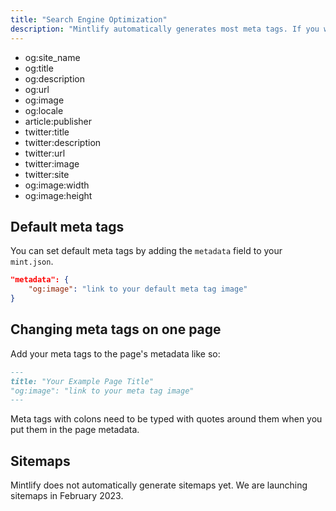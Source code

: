 ```yaml
---
title: "Search Engine Optimization"
description: "Mintlify automatically generates most meta tags. If you want to customize them, you can set default values in mint.json or change them per page."
---
```


<Accordion title="Supported Meta tags">

- og:site_name
- og:title
- og:description
- og:url
- og:image
- og:locale
- article:publisher
- twitter:title
- twitter:description
- twitter:url
- twitter:image
- twitter:site
- og:image:width
- og:image:height

</Accordion>

## Default meta tags

You can set default meta tags by adding the `metadata` field to your `mint.json`.

```json mint.json
"metadata": {
    "og:image": "link to your default meta tag image"
}
```

## Changing meta tags on one page

Add your meta tags to the page's metadata like so:

```md Top of your page
---
title: "Your Example Page Title"
"og:image": "link to your meta tag image"
---
```

<Warning>

Meta tags with colons need to be typed with quotes around them when you put them in the page metadata.

</Warning>

## Sitemaps

Mintlify does not automatically generate sitemaps yet. We are launching sitemaps in February 2023.
